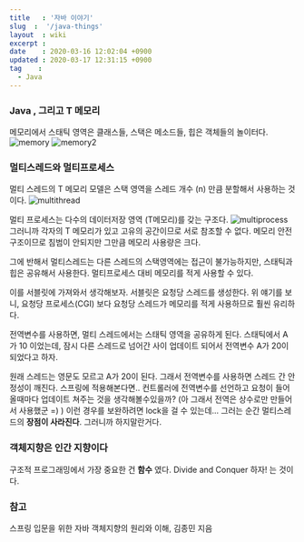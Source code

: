 ```yaml
---
title   : '자바 이야기' 
slug  :  '/java-things'
layout  : wiki 
excerpt : 
date    : 2020-03-16 12:02:04 +0900
updated : 2020-03-17 12:31:15 +0900
tag    : 
  - Java
---
```


### Java , 그리고 T 메모리 
메모리에서 스태틱 영역은 클래스들, 스택은 메소드들, 힙은 객체들의 놀이터다. 
![memory](./img/memory.png)
![memory2](./img/memory-2.png)

### 멀티스레드와 멀티프로세스 
멀티 스레드의 T 메모리 모델은 스택 영역을 스레드 개수 (n) 만큼 분할해서 사용하는 것이다. 
![multithread](./img/multi-thread.png)

멀티 프로세스는 다수의 데이터저장 영역 (T메모리)를 갖는 구조다. 
![multiprocess](./img/multi-process.png)
그러니까 각자의 T 메모리가 있고 고유의 공간이므로 서로 참조할 수 없다.
메모리 안전 구조이므로 침범이 안되지만 그만큼 메모리 사용량은 크다. 

그에 반해서 멀티스레드는 다른 스레드의 스택영역에는 접근이 불가능하지만, 스태틱과 힙은 공유해서 사용한다. 멀티프로세스 대비 메모리를 적게 사용할 수 있다. 

이를 서블릿에 가져와서 생각해보자. 서블릿은 요청당 스레드를 생성한다. 위 얘기를 보니, 요청당 프로세스(CGI) 보다 요청당 스레드가 메모리를 적게 사용하므로 훨씬 유리하다. 

전역변수를 사용하면, 멀티 스레드에서는 스태틱 영역을 공유하게 된다. 스태틱에서 A 가 10 이었는데, 잠시 다른 스레드로 넘어간 사이 업데이트 되어서 전역변수 A가 20이 되었다고 하자. 

원래 스레드는 영문도 모르고 A가 20이 된다. 그래서 전역변수를 사용하면 스레드 간 안정성이 깨진다. 스프링에 적용해본다면.. 컨트롤러에 전역변수를 선언하고 요청이 들어올때마다 업데이트 쳐주는 것을 생각해볼수있을까? (아 그래서 전역은 상수로만 만들어서 사용했군 =) ) 이런 경우를 보완하려면 lock을 걸 수 있는데... 그러는 순간 멀티스레드의 **장점이 사라진다**. 그러니까 하지말란거다. 

### 객체지향은 인간 지향이다 
구조적 프로그래밍에서 가장 중요한 건 **함수** 였다. Divide and Conquer 하자! 는 것이다.

### 참고 
스프링 입문을 위한 자바 객체지향의 원리와 이해, 김종민 지음 
